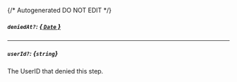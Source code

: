 {/* Autogenerated DO NOT EDIT  */}
##### `deniedAt?`: [*{ `Date` }*](https://developer.mozilla.org/en-US/docs/Web/JavaScript/Reference/Global_Objects/Date)

---
##### `userId?`: *{`string`}*
The UserID that denied this step.

